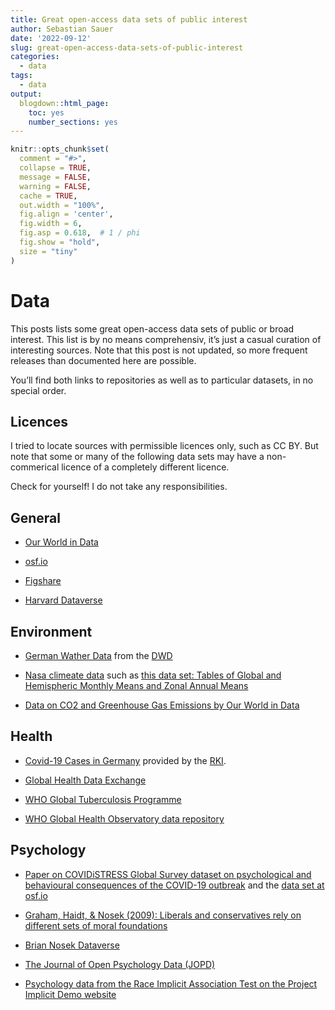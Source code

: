 ```yaml
---
title: Great open-access data sets of public interest
author: Sebastian Sauer
date: '2022-09-12'
slug: great-open-access-data-sets-of-public-interest
categories:
  - data
tags:
  - data
output:
  blogdown::html_page:
    toc: yes
    number_sections: yes
---
```




```r
knitr::opts_chunk$set(
  comment = "#>",
  collapse = TRUE,
  message = FALSE,
  warning = FALSE,
  cache = TRUE,
  out.width = "100%",
  fig.align = 'center',
  fig.width = 6,
  fig.asp = 0.618,  # 1 / phi
  fig.show = "hold",
  size = "tiny"
)
```



# Data

This posts lists some great open-access data sets of public or broad interest.
This list is by no means comprehensiv, it's just a casual curation of interesting sources.
Note that this post is not updated, so more frequent releases than documented here are possible.


You'll find both links to repositories as well as to particular datasets, in no special order.


## Licences


I tried to locate sources with permissible licences only, such as CC BY. But note that some or many of the following data sets may have a non-commerical licence of a completely different licence.

Check for yourself! I do not take any responsibilities.


## General


- [Our World in Data](https://ourworldindata.org/)

- [osf.io](https://osf.io/dashboard)

- [Figshare](https://figshare.com/search?q=data)

- [Harvard Dataverse](https://data.harvard.edu/dataverse)




## Environment

- [German Wather Data](https://opendata.dwd.de/) from the [DWD](https://www.dwd.de/DE/Home/home_node.html)

- [Nasa climeate data](https://data.giss.nasa.gov/gistemp/) such as [this data set: Tables of Global and Hemispheric Monthly Means and Zonal Annual Means](https://data.giss.nasa.gov/gistemp/tabledata_v4/GLB.Ts+dSST.csv)

- [Data on CO2 and Greenhouse Gas Emissions by Our World in Data](https://github.com/owid/co2-data#data-on-co2-and-greenhouse-gas-emissions-by-our-world-in-data)

## Health

- [Covid-19 Cases in Germany](https://github.com/robert-koch-institut/SARS-CoV-2_Infektionen_in_Deutschland) provided by the [RKI](https://www.rki.de/DE/Home/homepage_node.html).

- [Global Health Data Exchange](https://ghdx.healthdata.org/)

- [WHO Global Tuberculosis Programme](https://www.who.int/teams/global-tuberculosis-programme/data#csv_files)

- [WHO Global Health Observatory data repository](https://apps.who.int/gho/data/node.main)


## Psychology

- [Paper on COVIDiSTRESS Global Survey dataset on psychological and behavioural consequences of the COVID-19 outbreak](https://www.nature.com/articles/s41597-022-01383-6) and the [data set at osf.io](https://osf.io/36tsd/)

- [Graham, Haidt, & Nosek (2009): Liberals and conservatives rely on different sets of moral foundations](https://dataverse.harvard.edu/dataset.xhtml?persistentId=hdl:1902.1/12658&studyListingIndex=0_775f45d232bb5e430d0024139e25)

- [Brian Nosek Dataverse](https://dataverse.harvard.edu/dataverse/bnosek)

- [The Journal of Open Psychology Data (JOPD)](https://openpsychologydata.metajnl.com/)

- [Psychology data from the Race Implicit Association Test on the Project Implicit Demo website](https://osf.io/52qxL/)
